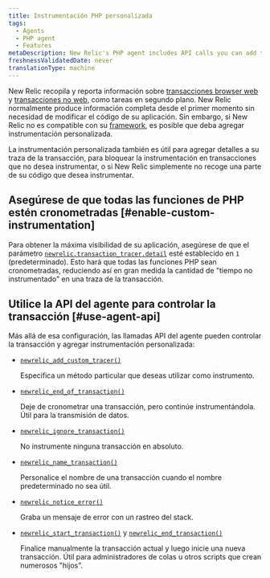```yaml
---
title: Instrumentación PHP personalizada
tags:
  - Agents
  - PHP agent
  - Features
metaDescription: New Relic's PHP agent includes API calls you can add to your app to collect additional custom instrumentation for web and non-web transactions.
freshnessValidatedDate: never
translationType: machine
---
```


New Relic recopila y reporta información sobre [transacciones browser web](/docs/apm/transactions/intro-transactions/transactions-new-relic-apm) y [transacciones no web](/docs/apm/transactions/intro-transactions/monitor-background-processes-other-non-web-transactions), como tareas en segundo plano. New Relic normalmente produce información completa desde el primer momento sin necesidad de modificar el código de su aplicación. Sin embargo, si New Relic no es compatible con su [framework](/docs/agents/php-agent/getting-started/php-agent-compatibility-requirements#frameworks), es posible que deba agregar instrumentación personalizada.

La instrumentación personalizada también es útil para agregar detalles a su traza de la transacción, para bloquear la instrumentación en transacciones que no desea instrumentar, o si New Relic simplemente no recoge una parte de su código que desea instrumentar.

## Asegúrese de que todas las funciones de PHP estén cronometradas [#enable-custom-instrumentation]

Para obtener la máxima visibilidad de su aplicación, asegúrese de que el parámetro [`newrelic.transaction_tracer.detail`](/docs/agents/php-agent/configuration/php-agent-newrelicini-settings#inivar-tt-detail) esté establecido en `1` (predeterminado). Esto hará que todas las funciones PHP sean cronometradas, reduciendo así en gran medida la cantidad de "tiempo no instrumentado" en una traza de la transacción.

## Utilice la API del agente para controlar la transacción [#use-agent-api]

Más allá de esa configuración, las llamadas API del agente pueden controlar la transacción y agregar instrumentación personalizada:

* [`newrelic_add_custom_tracer()`](/docs/agents/php-agent/php-agent-api/newrelic_add_custom_tracer)

  Especifica un método particular que deseas utilizar como instrumento.

* [`newrelic_end_of_transaction()`](/docs/agents/php-agent/php-agent-api/newrelic_end_of_transaction)

  Deje de cronometrar una transacción, pero continúe instrumentándola. Útil para la transmisión de datos.

* [`newrelic_ignore_transaction()`](/docs/agents/php-agent/php-agent-api/newrelic_ignore_transaction)

  No instrumente ninguna transacción en absoluto.

* [`newrelic_name_transaction()`](/docs/agents/php-agent/php-agent-api/newrelic_name_transaction)

  Personalice el nombre de una transacción cuando el nombre predeterminado no sea útil.

* [`newrelic_notice_error()`](/docs/agents/php-agent/php-agent-api/newrelic_notice_error)

  Graba un mensaje de error con un rastreo del stack.

* [`newrelic_start_transaction()`](/docs/agents/php-agent/php-agent-api/newrelic_start_transaction) y [`newrelic_end_transaction()`](/docs/agents/php-agent/php-agent-api/newrelic_end_transaction)

  Finalice manualmente la transacción actual y luego inicie una nueva transacción. Útil para administradores de colas u otros scripts que crean numerosos "hijos".
